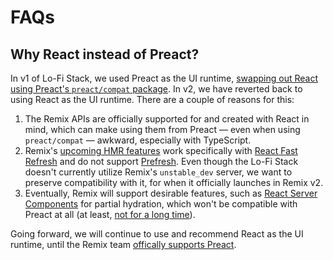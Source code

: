 
# FAQs

<StubAlert />

## Why React instead of Preact?

In v1 of Lo-Fi Stack, we used Preact as the UI runtime, [swapping out React using Preact's `preact/compat` package](https://preactjs.com/guide/v10/switching-to-preact). In v2, we have reverted back to using React as the UI runtime. There are a couple of reasons for this:

1. The Remix APIs are officially supported for and created with React in mind, which can make using them from Preact — even when using `preact/compat` — awkward, especially with TypeScript.
2. Remix's [upcoming HMR features](https://remix.run/docs/en/main/pages/v2#dev-server) work specifically with [React Fast Refresh](https://www.npmjs.com/package/react-refresh) and do not support [Prefresh](https://github.com/preactjs/prefresh). Even though the Lo-Fi Stack doesn't currently utilize Remix's `unstable_dev` server, we want to preserve compatibility with it, for when it officially launches in Remix v2.
3. Eventually, Remix will support desirable features, such as [React Server Components](https://vercel.com/blog/understanding-react-server-components) for partial hydration, which won't be compatible with Preact at all (at least, [not for a long time](https://github.com/jacob-ebey/preact-rsc)).

Going forward, we will continue to use and recommend React as the UI runtime, until the Remix team [offically supports Preact](https://github.com/remix-run/remix/discussions/4562).
